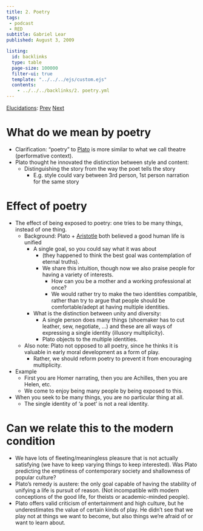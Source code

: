 ```yaml
---
title: 2. Poetry
tags: 
 - podcast
 - RED
subtitle: Gabriel Lear
published: August 3, 2009

listing:
  id: backlinks
  type: table
  page-size: 100000
  filter-ui: true
  template: "../../../ejs/custom.ejs"
  contents:
    - ../../../backlinks/2. poetry.yml
---
```


[Elucidations](/docs/phil/elucidations/Elucidations.html): [Prev](/docs/phil/elucidations/1. Desire.html) [Next](/docs/phil/elucidations/3. Nietzsche and Morality.html)

# What do we mean by poetry
- Clarification: "poetry" to [Plato](/docs/phil/people/Plato.html) is more similar to what we call theatre
  (performative context).
- Plato thought he innovated the distinction between style and content:
  - Distinguishing the story from the way the poet tells the story
    - E.g. style could vary between 3rd person, 1st person narration for the 
      same story

# Effect of poetry
- The effect of being exposed to poetry: one tries to be many things, instead of 
  one thing.
  - Background: Plato + [Aristotle](/docs/phil/people/Aristotle.html) 
    both believed a good human life is unified
    - A single goal, so you could say what it was about
      - (they happened to think the best goal was contemplation of eternal 
        truths).
      - We share this intuition, though now we also praise people for having a 
        variety of interests.
        - How can you be a mother and a working professional at once?
        - We would rather try to make the two identities compatible, rather than 
          try to argue that people should be comfortable/adept at having 
          multiple identities.
    - What is the distinction between unity and diversity:
      - A single person does many things (shoemaker has to cut leather, sew, 
        negotiate, ...) and these are all ways of expressing a single identity 
        (illusory multiplicity).
      - Plato objects to the multiple identities.
  - Also note: Plato not opposed to all poetry, since he thinks it is valuable 
    in early moral development as a form of play.
    - Rather, we should reform poetry to prevent it from encouraging 
      multiplicity.

- Example
  - First you are Homer narrating, then you are Achilles, then you are Helen, 
    etc.
  - We come to enjoy being many people by being exposed to this.

- When you seek to be many things, you are no particular thing at all.
  - The single identity of 'a poet' is not a real identity.

# Can we relate this to the modern condition
- We have lots of fleeting/meaningless pleasure that is not actually satisfying 
  (we have to keep varying things to keep interested). Was Plato predicting the 
  emptiness of contemporary society and shallowness of popular culture?
- Plato's remedy is austere: the only goal capable of having the stability of 
  unifying a life is pursuit of reason. (Not incompatible with modern 
  conceptions of the good life, for theists or academic-minded people).
- Plato offers valid criticism of entertainment and high culture, but he 
  underestimates the value of certain kinds of play. He didn't see that we play 
  not at things we want to become, but also things we're afraid of or want to 
  learn about.
